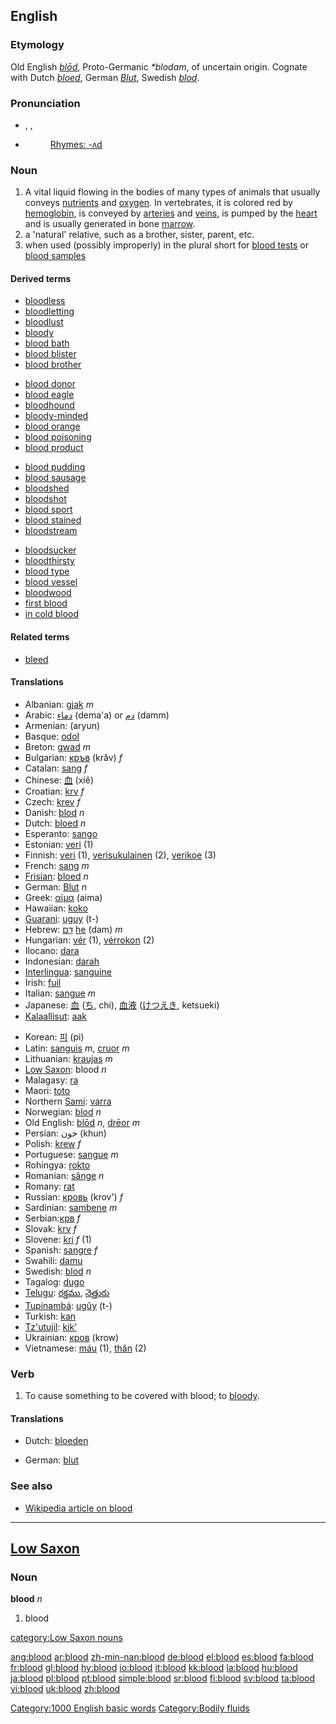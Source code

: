 {{see|Blood}}
==English==

{{rank|forward|remember|fair|525|blood|copyright|4|late}}

===Etymology===
Old English ''[[blod#Old English|blōd]]'', Proto-Germanic ''*blodam'', of uncertain origin.  Cognate with Dutch ''[[bloed]]'', German ''[[Blut]]'', Swedish ''[[blod]]''.

===Pronunciation===
*{{AHD|blŭd}}, {{IPA|/blʌd/}}, {{SAMPA|/blVd/}}
*{{audio|en-us-blood.ogg|Audio (US)}}
*:[[Rhymes:English:-ʌd|Rhymes: -ʌd]]

===Noun===
{{en-noun|-}}

# A vital liquid flowing in the bodies of many types of animals that usually conveys [[nutrient]]s and [[oxygen]].  In vertebrates, it is colored red by [[hemoglobin]], is conveyed by [[artery|arteries]] and [[vein]]s, is pumped by the [[heart]] and is usually generated in bone [[marrow]].
# a 'natural' relative, such as a brother, sister, parent, etc.  
# when used (possibly improperly) in the plural short for [[blood test]]s or [[blood sample]]s

====Derived terms====
{{top4}}
*[[bloodless]]
*[[bloodletting]]
*[[bloodlust]]
*[[bloody]]
*[[blood bath]]
*[[blood blister]]
*[[blood brother]]
{{mid4}}
*[[blood donor]]
*[[blood eagle]]
*[[bloodhound]]
*[[bloody-minded]]
*[[blood orange]]
*[[blood poisoning]]
*[[blood product]]
{{mid4}}
*[[blood pudding]]
*[[blood sausage]]
*[[bloodshed]]
*[[bloodshot]]
*[[blood sport]]
*[[blood stained]]
*[[bloodstream]]
{{mid4}}
*[[bloodsucker]]
*[[bloodthirsty]]
*[[blood type]]
*[[blood vessel]]
*[[bloodwood]]
*[[first blood]]
*[[in cold blood]]
{{bottom}}

====Related terms====
*[[bleed]]

====Translations====
{{top}}
*Albanian: [[gjak]] ''m''
*Arabic: [[دماء]] (dema'a) or [[دم]] (damm)
*Armenian: (aryun)
*Basque: [[odol]]
*Breton: [[gwad]] ''m''
*Bulgarian: [[кръв]] (krǎv) ''f''
*Catalan: [[sang]] ''f''
*Chinese: [[血]] (xiě)
*Croatian: [[krv]] ''f''
*Czech: [[krev]] ''f''
*Danish: [[blod]] ''n''
*Dutch: [[bloed]] ''n''
*Esperanto: [[sango]]
*Estonian: [[veri#Estonian|veri]] (1)
*Finnish: [[veri#Finnish|veri]] (1), [[verisukulainen]] (2), [[verikoe]] (3)
*French: [[sang]] ''m''
*[[Frisian]]: [[bloed]] ''n''
*German: [[Blut]] ''n''
*Greek: [[αίμα]] (aima)
*Hawaiian: [[koko]]
*[[Guarani]]: [[uguy]] (t-)
*Hebrew: [[דם|דָּם]] [[:he:דם|he]] (dam) ''m''
*Hungarian: [[vér]] (1), [[vérrokon]] (2)
*Ilocano: [[dara]]
*Indonesian: [[darah]]
*[[Interlingua]]: [[sanguine]]
*Irish: [[fuil]]
*Italian: [[sangue]] ''m''
*Japanese: [[血]] ([[ち]], chi), [[血液]] ([[けつえき]], ketsueki)
*[[Kalaallisut]]: [[aak]]
{{mid}}
*Korean: [[피]] (pi)
*Latin: [[sanguis]] ''m'', [[cruor]] ''m''
*Lithuanian: [[kraujas]] ''m''
*[[Low Saxon]]: blood ''n''
*Malagasy: [[ra]]
*Maori: [[toto]]
*Northern [[Sami]]: [[varra]]
*Norwegian: [[blod]] ''n''
*Old English: [[blod#Old English|blōd]] ''n'', [[dreor|drēor]] ''m''
*Persian: خون (khun)
*Polish: [[krew]] ''f''
*Portuguese: [[sangue]] ''m''
*Rohingya: [[rokto]]
*Romanian: [[sânge]] ''n''
*Romany: [[rat]]
*Russian: [[кровь]] (krov') ''f''
*Sardinian: [[sambene]] ''m''
*Serbian:[[крв]] ''f''
*Slovak: [[krv]] ''f''
*Slovene: [[kri]] ''f'' (1)
*Spanish: [[sangre]] ''f''
*Swahili: [[damu]]
*Swedish: [[blod]] ''n''
*Tagalog: [[dugo]]
*[[Telugu]]: [[రక్తము]], [[నెత్తురు]]
*[[Tupinambá]]: [[ugûy]] (t-)
*Turkish: [[kan]]
*[[Tz'utujil]]: [[kik'|kik’]]
*Ukrainian: [[кров#Ukrainian|кров]] (krow) {{f}}
*Vietnamese: [[máu]] (1), [[thân]] (2)
{{bottom}}

===Verb===
{{en-verb}}

#To cause something to be covered with blood; to [[bloody]].

====Translations====
{{top}}
*Dutch: [[bloeden]]
{{mid}}
*German: [[blut]]
{{bottom}}

===See also===
*[[w:blood|Wikipedia article on blood]]

----

==[[Low Saxon]]==
===Noun===
'''blood''' ''n''

#blood

[[category:Low Saxon nouns]]

[[Category:1000 English basic words]]
[[Category:Bodily fluids]]

[[ang:blood]]
[[ar:blood]]
[[zh-min-nan:blood]]
[[de:blood]]
[[el:blood]]
[[es:blood]]
[[fa:blood]]
[[fr:blood]]
[[gl:blood]]
[[hy:blood]]
[[io:blood]]
[[it:blood]]
[[kk:blood]]
[[la:blood]]
[[hu:blood]]
[[ja:blood]]
[[pl:blood]]
[[pt:blood]]
[[simple:blood]]
[[sr:blood]]
[[fi:blood]]
[[sv:blood]]
[[ta:blood]]
[[vi:blood]]
[[uk:blood]]
[[zh:blood]]